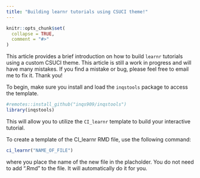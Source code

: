 ```yaml
---
title: "Building learnr tutorials using CSUCI theme!"
---
```


```r
knitr::opts_chunk$set(
  collapse = TRUE,
  comment = "#>"
)
```

This article provides a brief introduction on how to build `learnr` tutorials using a custom CSUCI theme. This article is still a work in progress and will have many mistakes. If you find a mistake or bug, please feel free to email me to fix it. Thank you!


To begin, make sure you install and load the `inqstools` package to access the template.

```r
#remotes::install_github("inqs909/inqstools")
library(inqstools)
```

This will allow you to utilize the `CI_learnr` template to build your interactive tutorial.

To create a template of the CI_learnr RMD file, use the following command:

```r
ci_learnr("NAME_OF_FILE")
```

where you place the name of the new file in the placholder. You do not need to add ".Rmd" to the file. It will automatically do it for you.


